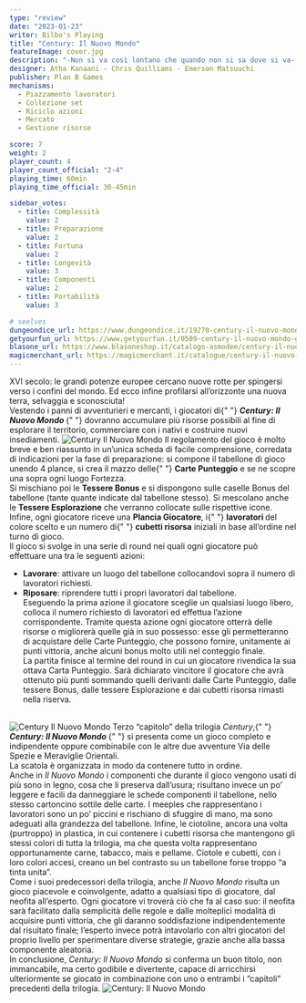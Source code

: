 ```yaml
---
type: "review"
date: "2023-01-23"
writer: Bilbo's Playing
title: "Century: Il Nuovo Mondo"
featureImage: cover.jpg
description: "-Non si va così lontano che quando non si sa dove si va- cit. Cristoforo Colombo"
designer: Atha Kanaani - Chris Quilliams - Emerson Matsuuchi
publisher: Plan B Games
mechanisms:
  - Piazzamento lavoratori
  - Collezione set
  - Riciclo azioni
  - Mercato
  - Gestione risorse

score: 7
weight: 2
player_count: 4
player_count_official: "2-4"
playing_time: 60min
playing_time_official: 30-45min

sidebar_votes:
  - title: Complessità
    value: 2
  - title: Preparazione
    value: 2
  - title: Fortuna
    value: 2
  - title: Longevità
    value: 3
  - title: Componenti
    value: 2
  - title: Portabilità
    value: 3

# seelves
dungeondice_url: https://www.dungeondice.it/19270-century-il-nuovo-mondo.html
getyourfun_url: https://www.getyourfun.it/0509-century-il-nuovo-mondo-giochi-per-famiglia.html
blasone_url: https://www.blasoneshop.it/catalogo-asmodee/century-il-nuovo-mondo-72-1968
magicmerchant_url: https://magicmerchant.it/catalogue/century-il-nuovo-mondo-43579/
---
```


<Setting>
  XVI secolo: le grandi potenze europee cercano nuove rotte per spingersi verso
  i confini del mondo. Ed ecco infine profilarsi all’orizzonte una nuova terra,
  selvaggia e sconosciuta!
  <br />
  Vestendo i panni di avventurieri e mercanti, i giocatori di{" "}
  <strong>
    <em>Century: Il Nuovo Mondo</em>
  </strong>{" "}
  dovranno accumulare più risorse possibili al fine di esplorare il territorio,
  commerciare con i nativi e costruire nuovi insediamenti.

</Setting>

<img src="./game1.jpg" alt="Century Il Nuovo Mondo" />

<Rules>
  Il regolamento del gioco è molto breve e ben riassunto in un’unica scheda di
  facile comprensione, corredata di indicazioni per la fase di preparazione: si
  compone il tabellone di gioco unendo 4 plance, si crea il mazzo delle{" "}
  <strong>Carte Punteggio</strong> e se ne scopre una sopra ogni luogo Fortezza.
  <br />
  Si mischiano poi le <strong>Tessere Bonus</strong> e si dispongono sulle
  caselle Bonus del tabellone (tante quante indicate dal tabellone stesso). Si
  mescolano anche le <strong>Tessere Esplorazione</strong> che verranno
  collocate sulle rispettive icone.
  <br />
  Infine, ogni giocatore riceve una <strong>Plancia Giocatore</strong>, i{" "}
  <strong>lavoratori </strong>del colore scelto e un numero di{" "}
  <strong>cubetti risorsa</strong> iniziali in base all’ordine nel turno di
  gioco.
  <br />
  Il gioco si svolge in una serie di round nei quali ogni giocatore può
  effettuare una tra le seguenti azioni:
  <br />
  <ul>
    <li>
      <strong>Lavorare</strong>: attivare un luogo del tabellone collocandovi
      sopra il numero di lavoratori richiesti.
    </li>
    <li>
      <strong>Riposare</strong>: riprendere tutti i propri lavoratori dal
      tabellone.
      <br />
      Eseguendo la prima azione il giocatore sceglie un qualsiasi luogo libero,
      colloca il numero richiesto di lavoratori ed effettua l’azione
      corrispondente. Tramite questa azione ogni giocatore otterrà delle risorse
      o migliorerà quelle già in suo possesso: esse gli permetteranno di
      acquistare delle Carte Punteggio, che possono fornire, unitamente ai punti
      vittoria, anche alcuni bonus molto utili nel conteggio finale. <br />
      La partita finisce al termine del round in cui un giocatore rivendica la sua
      ottava Carta Punteggio. Sarà dichiarato vincitore il giocatore che avrà ottenuto
      più punti sommando quelli derivanti dalle Carte Punteggio, dalle tessere Bonus,
      dalle tessere Esplorazione e dai cubetti risorsa rimasti nella riserva.
      <br />
      &nbsp;
    </li>
  </ul>
</Rules>

<img src="./game2.jpg" alt="Century Il Nuovo Mondo" />

<Feedback>
  Terzo “capitolo” della trilogia <em>Century</em>,{" "}
  <strong>
    <em>Century: Il Nuovo Mondo</em>
  </strong>{" "}
  si presenta come un gioco completo e indipendente oppure combinabile con le
  altre due avventure Via delle Spezie e Meraviglie Orientali. 
  <br />
  La scatola è organizzata in modo da contenere tutto in ordine. 
  <br />
  Anche in <em>Il Nuovo Mondo</em> i componenti che durante il gioco vengono
  usati di più sono in legno, cosa che li preserva dall’usura; risultano invece
  un po’ leggere e facili da danneggiare le schede componenti il tabellone,
  nello stesso cartoncino sottile delle carte. I meeples che rappresentano i
  lavoratori sono un po’ piccini e rischiano di sfuggire di mano, ma sono
  adeguati alla grandezza del tabellone. Infine, le ciotoline, ancora una volta
  (purtroppo) in plastica, in cui contenere i cubetti risorsa che mantengono gli
  stessi colori di tutta la trilogia, ma che questa volta rappresentano
  opportunamente carne, tabacco, mais e pellame. Ciotole e cubetti, con i loro
  colori accesi, creano un bel contrasto su un tabellone forse troppo “a tinta
  unita”.
  <br />
  Come i suoi predecessori della trilogia, anche <em>Il Nuovo Mondo</em> risulta
  un gioco piacevole e coinvolgente, adatto a qualsiasi tipo di giocatore, dal
  neofita all’esperto. Ogni giocatore vi troverà ciò che fa al caso suo: il
  neofita sarà facilitato dalla semplicità delle regole e dalle molteplici
  modalità di acquisire punti vittoria, che gli daranno soddisfazione
  indipendentemente dal risultato finale; l’esperto invece potrà intavolarlo con
  altri giocatori del proprio livello per sperimentare diverse strategie, grazie
  anche alla bassa componente aleatoria. <br />
  In conclusione, <em>Century: Il Nuovo Mondo</em> si conferma un buon titolo, non
  immancabile, ma certo godibile e divertente, capace di arricchirsi ulteriormente
  se giocato in combinazione con uno o entrambi i “capitoli” precedenti della trilogia.

</Feedback>

<img src="./game3.jpg" alt="Century: Il Nuovo Mondo" />

